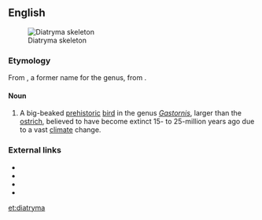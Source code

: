 {{also|Diatryma}}
==English==
[[Image:Gastornis.jpg|thumb|Diatryma skeleton]]

===Etymology===
From {{etyl|mul|en}} {{taxlink|Diatryma|genus|noshow=1}}, a former name for the genus, from {{etyl|grc|en}} {{term|διατρήμα||canoe|tr=diatrēma|sc=polytonic|lang=grc}}.

====Noun====
{{en-noun}}

# A big-beaked [[prehistoric]] [[bird]] in the genus ''[[Gastornis]]'', larger than the [[ostrich]], believed to have become extinct 15- to 25-million years ago due to a vast [[climate]] change.

===External links===
* {{pedia|Gastornis}}
* {{specieslite|Gastornis}}
* {{comcatlite|Gastornis}}
* {{R:Fossilworks|39556|Diatryma}}

[[et:diatryma]]